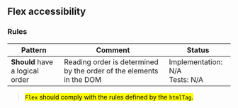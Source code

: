 ## Flex accessibility

### Rules

| Pattern                         | Comment                                                             | Status                              |
| ------------------------------- | ------------------------------------------------------------------- | ----------------------------------- |
| **Should** have a logical order | Reading order is determined by the order of the elements in the DOM | Implementation: N/A<br />Tests: N/A |

> <mark>`Flex` should comply with the rules defined by the `htmlTag`.</mark>
